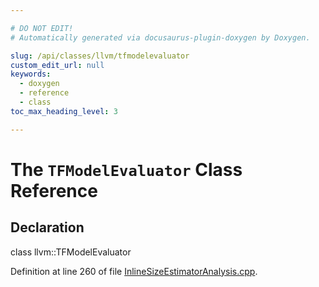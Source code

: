 ```yaml
---

# DO NOT EDIT!
# Automatically generated via docusaurus-plugin-doxygen by Doxygen.

slug: /api/classes/llvm/tfmodelevaluator
custom_edit_url: null
keywords:
  - doxygen
  - reference
  - class
toc_max_heading_level: 3

---
```





# The `TFModelEvaluator` Class Reference

<DoxygenPage pluginConfig={pluginConfig}>



## Declaration

<CodeBlock>class llvm::TFModelEvaluator</CodeBlock>


Definition at line 260 of file <a href="/docs/api/files/lib/lib/analysis/inlinesizeestimatoranalysis-cpp">InlineSizeEstimatorAnalysis.cpp</a>.

</DoxygenPage>
